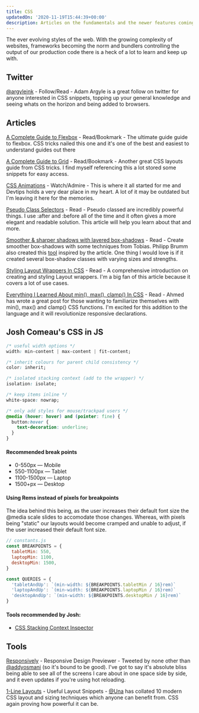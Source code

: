 ```yaml
---
title: CSS
updatedOn: '2020-11-19T15:44:39+00:00'
description: Articles on the fundamentals and the newer features coming to CSS. Tools that give you confidence in the CSS you write.
---
```


The ever evolving styles of the web. With the growing complexity of websites,
frameworks becoming the norm and bundlers controlling the output of our
production code there is a heck of a lot to learn and keep up with.

## Twitter

[@argyleink](https://twitter.com/argyleink) - Follow/Read - Adam Argyle is a
great follow on twitter for anyone interested in CSS snippets, topping up your
general knowledge and seeing whats on the horizon and being added to browsers.

## Articles

[A Complete Guide to Flexbox](https://css-tricks.com/snippets/css/a-guide-to-flexbox/) -
Read/Bookmark - The ultimate guide guide to flexbox. CSS tricks nailed this one
and it's one of the best and easiest to understand guides out there

[A Complete Guide to Grid](https://css-tricks.com/snippets/css/complete-guide-grid/) -
Read/Bookmark - Another great CSS layouts guide from CSS tricks. I find myself
referencing this a lot stored some snippets for easy access.

[CSS Animations](https://www.youtube.com/watch?v=8kK-cA99SA0&list=PLqGj3iMvMa4LvJ8VctoXnPI0dtE40wfid) -
Watch/Admire - This is where it all started for me and Devtips holds a very dear
place in my heart. A lot of it may be outdated but I'm leaving it here for the
memories.

[Pseudo Class Selectors](https://css-tricks.com/pseudo-class-selectors/) -
Read - Pseudo classed are incredibly powerful things. I use :after and :before
all of the time and it often gives a more elegant and readable solution. This
article will help you learn about that and more.

[Smoother & sharper shadows with layered box-shadows](https://tobiasahlin.com/blog/layered-smooth-box-shadows/) -
Read - Create smoother box-shadows with some techniques from Tobias. Philipp
Brumm also created this [tool](https://brumm.af/shadows) inspired by the
article. One thing I would love is if it created several box-shadow classes with
varying sizes and strengths.

[Styling Layout Wrappers In CSS](https://ishadeed.com/article/styling-wrappers-css) -
Read - A comprehensive introduction on creating and styling Layout wrappers. I'm
a big fan of this article because it covers a lot of use cases.

[Everything I Learned About min(), max(), clamp() In CSS](https://ishadeed.com/article/css-min-max-clamp/) -
Read - Ahmed has wrote a great post for those wanting to familiarize themselves
with min(), max() and clamp() CSS functions. I'm excited for this addition to
the language and it will revolutionize responsive declarations.

## Josh Comeau's CSS in JS

```css
/* useful width options */
width: min-content | max-content | fit-content;

/* inherit colours for parent child consistency */
color: inherit;

/* isolated stacking context (add to the wrapper) */
isolation: isolate;

/* keep items inline */
white-space: nowrap;

/* only add styles for mouse/trackpad users */
@media (hover: hover) and (pointer: fine) {
  button:hover {
    text-decoration: underline;
  }
}
```

#### Recommended break points

- 0-550px — Mobile
- 550-1100px — Tablet
- 1100-1500px — Laptop
- 1500+px — Desktop

#### Using Rems instead of pixels for breakpoints

The idea behind this being, as the user increases their default font size the @media scale slides to accomodate those changes. Whereas, with pixels being "static" our layouts would become cramped and unable to adjust, if the user increased their default font size.

```js
// constants.js
const BREAKPOINTS = {
  tabletMin: 550,
  laptopMin: 1100,
  desktopMin: 1500,
}

const QUERIES = {
  'tabletAndUp': `(min-width: ${BREAKPOINTS.tabletMin / 16}rem)`
  'laptopAndUp': `(min-width: ${BREAKPOINTS.laptopMin / 16}rem)`
  'desktopAndUp': `(min-width: ${BREAKPOINTS.desktopMin / 16}rem)`
}
```

#### Tools recommended by Josh:

- [CSS Stacking Context Inspector](https://chrome.google.com/webstore/detail/css-stacking-context-insp/apjeljpachdcjkgnamgppgfkmddadcki)

## Tools

[Responsively](https://responsively.app/) - Responsive Design Previewer -
Tweeted by none other than [@addyosmani](https://twitter.com/addyosmani) (so
it's bound to be good). I've got to say it's absolute bliss being able to see
all of the screens I care about in one space side by side, and it even updates
if you're using hot reloading.

[1-Line Layouts](https://1linelayouts.glitch.me/) - Useful Layout Snippets -
[@Una](https://twitter.com/Una) has collated 10 modern CSS layout and sizing
techniques which anyone can benefit from. CSS again proving how powerful it can
be.
